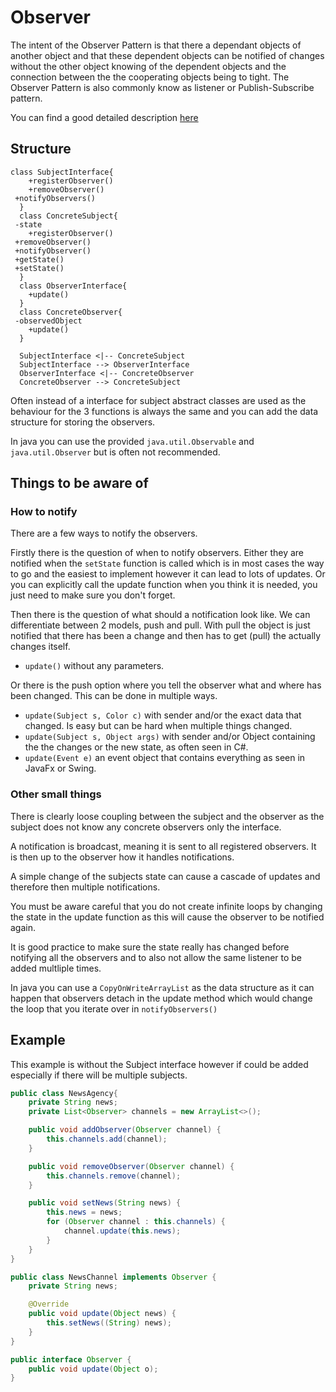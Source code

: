 # Observer

The intent of the Observer Pattern is that there a dependant objects of another object and that these dependent objects can be notified of changes without the other object knowing of the dependent objects and the connection between the the cooperating objects being to tight. The Observer Pattern is also commonly know as listener or Publish-Subscribe pattern.

You can find a good detailed description [here](https://refactoring.guru/design-patterns/observer)

## Structure

```plantuml
class SubjectInterface{
    +registerObserver()
    +removeObserver()
 +notifyObservers()
  }
  class ConcreteSubject{
 -state
    +registerObserver()
 +removeObserver()
 +notifyObserver()
 +getState()
 +setState()
  }
  class ObserverInterface{
    +update()
  }
  class ConcreteObserver{
 -observedObject
    +update()
  } 

  SubjectInterface <|-- ConcreteSubject
  SubjectInterface --> ObserverInterface
  ObserverInterface <|-- ConcreteObserver
  ConcreteObserver --> ConcreteSubject
```

Often instead of a interface for subject abstract classes are used as the behaviour for the 3 functions is always the same and you can add the data structure for storing the observers.

In java you can use the provided `java.util.Observable` and `java.util.Observer` but is often not recommended.

## Things to be aware of

### How to notify

There are a few ways to notify the observers.

Firstly there is the question of when to notify observers. Either they are notified when the `setState` function is called which is in most cases the way to go and the easiest to implement however it can lead to lots of updates. Or you can explicitly call the update function when you think it is needed, you just need to make sure you don't forget.

Then there is the question of what should a notification look like. We can differentiate between 2 models, push and pull. With pull the object is just notified that there has been a change and then has to get (pull) the actually changes itself.

- `update()` without any parameters.

Or there is the push option where you tell the observer what and where has been changed. This can be done in multiple ways.

- `update(Subject s, Color c)` with sender and/or the exact data that changed. Is easy but can be hard when multiple things changed.
- `update(Subject s, Object args)` with sender and/or Object containing the the changes or the new state, as often seen in C#.
- `update(Event e)` an event object that contains everything as seen in JavaFx or Swing.

### Other small things

There is clearly loose coupling between the subject and the observer as the subject does not know any concrete observers only the interface.

A notification is broadcast, meaning it is sent to all registered observers. It is then up to the observer how it handles notifications.

A simple change of the subjects state can cause a cascade of updates and therefore then multiple notifications.

You must be aware careful that you do not create infinite loops by changing the state in the update function as this will cause the observer to be notified again.

It is good practice to make sure the state really has changed before notifying all the observers and to also not allow the same listener to be added multliple times.

In java you can use a `CopyOnWriteArrayList` as the data structure as it can happen that observers detach in the update method which would change the loop that you iterate over in `notifyObservers()`

## Example

This example is without the Subject interface however if could be added especially if there will be multiple subjects.

```java
public class NewsAgency{
    private String news;
    private List<Observer> channels = new ArrayList<>();

    public void addObserver(Observer channel) {
        this.channels.add(channel);
    }

    public void removeObserver(Observer channel) {
        this.channels.remove(channel);
    }

    public void setNews(String news) {
        this.news = news;
        for (Observer channel : this.channels) {
            channel.update(this.news);
        }
    }
}

public class NewsChannel implements Observer {
    private String news;

    @Override
    public void update(Object news) {
        this.setNews((String) news);
    } 
}

public interface Observer {
    public void update(Object o);
}
```
